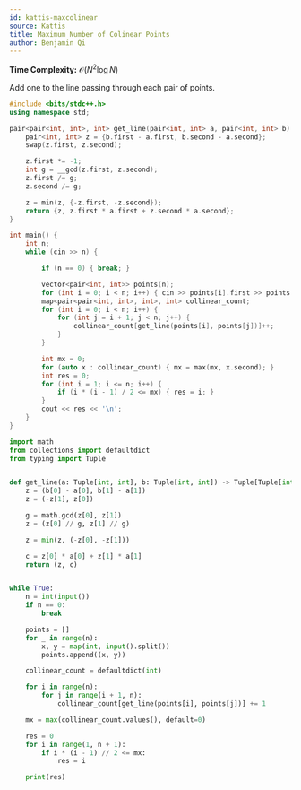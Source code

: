 ```yaml
---
id: kattis-maxcolinear
source: Kattis
title: Maximum Number of Colinear Points
author: Benjamin Qi
---
```


**Time Complexity:** $\mathcal{O}(N^2\log N)$

Add one to the line passing through each pair of points.

<LanguageSection>
<CPPSection>

```cpp
#include <bits/stdc++.h>
using namespace std;

pair<pair<int, int>, int> get_line(pair<int, int> a, pair<int, int> b) {
	pair<int, int> z = {b.first - a.first, b.second - a.second};
	swap(z.first, z.second);

	z.first *= -1;
	int g = __gcd(z.first, z.second);
	z.first /= g;
	z.second /= g;

	z = min(z, {-z.first, -z.second});
	return {z, z.first * a.first + z.second * a.second};
}

int main() {
	int n;
	while (cin >> n) {

		if (n == 0) { break; }

		vector<pair<int, int>> points(n);
		for (int i = 0; i < n; i++) { cin >> points[i].first >> points[i].second; }
		map<pair<pair<int, int>, int>, int> collinear_count;
		for (int i = 0; i < n; i++) {
			for (int j = i + 1; j < n; j++) {
				collinear_count[get_line(points[i], points[j])]++;
			}
		}

		int mx = 0;
		for (auto x : collinear_count) { mx = max(mx, x.second); }
		int res = 0;
		for (int i = 1; i <= n; i++) {
			if (i * (i - 1) / 2 <= mx) { res = i; }
		}
		cout << res << '\n';
	}
}
```

</CPPSection>
<PySection>

```py
import math
from collections import defaultdict
from typing import Tuple


def get_line(a: Tuple[int, int], b: Tuple[int, int]) -> Tuple[Tuple[int, int], int]:
	z = (b[0] - a[0], b[1] - a[1])
	z = (-z[1], z[0])

	g = math.gcd(z[0], z[1])
	z = (z[0] // g, z[1] // g)

	z = min(z, (-z[0], -z[1]))

	c = z[0] * a[0] + z[1] * a[1]
	return (z, c)


while True:
	n = int(input())
	if n == 0:
		break

	points = []
	for _ in range(n):
		x, y = map(int, input().split())
		points.append((x, y))

	collinear_count = defaultdict(int)

	for i in range(n):
		for j in range(i + 1, n):
			collinear_count[get_line(points[i], points[j])] += 1

	mx = max(collinear_count.values(), default=0)

	res = 0
	for i in range(1, n + 1):
		if i * (i - 1) // 2 <= mx:
			res = i

	print(res)
```

</PySection>
</LanguageSection>
